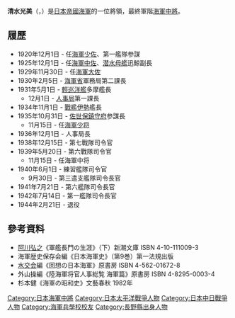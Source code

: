 {{Infobox Military Person|name=清水光美|lived={{birth date|1888|3|16}}－{{death date and age|1971|5|5}}|placeofbirth=[[日本|日本]][[长野县|長野縣]][[東筑摩郡|東筑摩郡]][[島立村|島立村]]|placeofdeath=|image=[[file:Mitumi_Shimizu.jpg|220px]]|caption=|allegiance={{flagicon|Japan}} [[大日本帝国|大日本帝国]]|branch=[[File:Naval_Ensign_of_Japan.svg|27px]] [[大日本帝國海軍|大日本帝國海軍]]|serviceyears=1910年–1944年|rank=海军中将|battles=[[第二次世界大戰|第二次世界大戰]]<br/>[[太平洋战争|太平洋战争]]|laterwork=}}

'''清水光美'''（{{jpn|j=清水光美|hg=はせがわきいち}}，{{bd|1888年|3月15日|1971年|5月5日}}）是[[日本帝國海軍|日本帝國海軍]]的一位將領，最終軍階[[海军中将|海軍中將]]。

== 履歷 ==
* 1920年12月1日 - 任[[海軍少佐|海軍少佐]]、第一艦隊参謀
* 1925年12月1日 - 任[[海軍中佐|海軍中佐]]、[[潛水母艦|潜水母艦]]迅鯨副長
* 1929年11月30日 - 任[[海軍大佐|海軍大佐]]
* 1930年2月5日 - [[海軍省|海軍省]]軍務局第二課長
* 1931年5月1日 - [[輕巡洋艦|輕巡洋艦]]多摩艦長
** 12月1日 - [[海軍省#人事局|人事局]]第一課長
* 1934年11月1日 - [[戰艦|戰艦]][[伊勢號戰艦|伊勢]]艦長
* 1935年10月31日 - [[佐世保镇守府|佐世保鎮守府]]参謀長
** 11月15日 - 任[[少将|海軍少将]]
* 1936年12月1日 - 人事局長
* 1938年12月15日 - 第七戰隊司令官
* 1939年5月20日 - 第六戰隊司令官
** 11月15日 - 任海軍中将
* 1940年6月1日 - 練習艦隊司令官
** 9月30日 - 第三遣支艦隊司令長官
* 1941年7月21日 - 第六艦隊司令長官
* 1942年7月14日 - 第一艦隊司令長官
* 1944年2月21日 - 退役

== 參考資料 ==
* [[阿川弘之|阿川弘之]]《軍艦長門の生涯》（下）新潮文庫 ISBN 4-10-111009-3
* 海軍歴史保存会編《日本海軍史》（第9巻）第一法規出版
* [[水交会|水交会]]編《回想の日本海軍》原書房 ISBN 4-562-01672-8
* 外山操編《陸海軍将官人事総覧 海軍篇》原書房 ISBN 4-8295-0003-4
* 杉本健《海軍の昭和史》文藝春秋 1982年
[[Category:日本海軍中將|Category:日本海軍中將]]
[[Category:日本太平洋戰爭人物|Category:日本太平洋戰爭人物]]
[[Category:日本中日戰爭人物|Category:日本中日戰爭人物]]
[[Category:海軍兵學校校友|Category:海軍兵學校校友]]
[[Category:長野縣出身人物|Category:長野縣出身人物]]